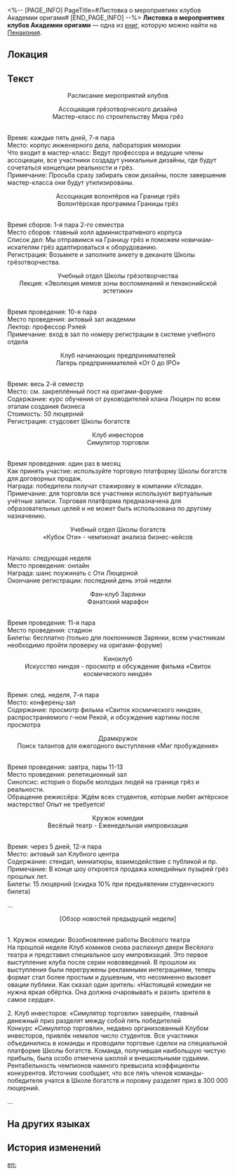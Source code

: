 <%-- [PAGE_INFO]
PageTitle=#Листовка о мероприятиях клубов Академии оригами#
[END_PAGE_INFO] --%>
{{Дополнить}}
{{Книга Инфобокс
|id           = 415
|Название     = 
|Изображение  = Предмет Газета.png
|Мир          = Пенакония
|Томов        = 1
|Автор        = <!--нужно добавить-->
|Описание     = Небрежно напечатанная листовка с мероприятиями студенческих организаций в Академии оригами. Учитывая финансирование студсообществ, это неудивительно.
|Том1         = {{tx}}
|Источник1    = {{tx|Отсутствует источник}}
|Персонажи    = 
|Фракции      = 
}}
'''Листовка о мероприятиях клубов Академии оригами''' — одна из [[Книги|книг]], которую можно найти на [[Пенакония]].

==Локация==
{{Отметка карты|<!--название карты-->|<!--id отметки-->}}

==Текст==
<div align="center">Расписание мероприятий клубов

Ассоциация грёзотворческого дизайна<br />
Мастер-класс по строительству Мира грёз</div><br />Время: каждые пять дней, 7-я пара<br />
Место: корпус инженерного дела, лаборатория мемории<br />
Что входит в мастер-класс: Ведут профессора и ведущие члены ассоциации, все участники создадут уникальные дизайны, где будут сочетаться концепции реальности и грёз.<br />
Примечание: Просьба сразу забирать свои дизайны, после завершения мастер-класса они будут утилизированы.

<div align="center">Ассоциация волонтёров на Границе грёз<br />
Волонтёрская программа Границы грёз</div><br />Время сборов: 1-я пара 2-го семестра<br />
Место сборов: главный холл административного корпуса<br />
Список дел: Мы отправимся на Границу грёз и поможем новичкам-искателям грёз адаптироваться к оборудованию.<br />
Регистрация: Возьмите и заполните анкету в деканате Школы грёзотворчества.

<div align="center">Учебный отдел Школы грёзотворчества<br />   Лекция: «Эволюция мемов зоны воспоминаний и пенаконийской эстетики»</div><br />Время проведения: 10-я пара<br />
Место проведения: актовый зал академии<br />
Лектор: профессор Рэлей<br />
Примечание: вход в зал по номеру регистрации в системе учебного отдела

<div align="center">Клуб начинающих предпринимателей<br />
Лагерь предпринимателей «От 0 до IPO»</div><br />   Время: весь 2-й семестр<br />   Место: см. закреплённый пост на оригами-форуме<br />   Содержание: курс обучения от руководителей клана Люцерн по всем этапам создания бизнеса<br />   Стоимость: 50 люцерний<br />   Регистрация: студсовет Школы богатств

<div align="center">Клуб инвесторов<br />
Симулятор торговли</div><br />   Время проведения: один раз в месяц<br />   Как принять участие: используйте торговую платформу Школы богатств для договорных продаж.<br />   Награда: победители получат стажировку в компании «Услада».<br />   Примечание: для торговли все участники используют виртуальные учётные записи. Торговая платформа предназначена для образовательных целей и не может быть использована по другому назначению.

<div align="center">Учебный отдел Школы богатств<br />
«Кубок Оти» - чемпионат анализа бизнес-кейсов</div><br />Начало: следующая неделя<br />
Место проведения: онлайн<br />
Награда: шанс поужинать с Оти Люцерной<br />
Окончание регистрации: последний день этой недели

<div align="center">Фан-клуб Зарянки<br />
Фанатский марафон</div><br />Время проведения: 11-я пара<br />
Место проведения: стадион<br />
Билеты: бесплатно (только для поклонников Зарянки, всем участникам необходимо пройти проверку на оригами-форуме)

<div align="center">Киноклуб<br />
Искусство ниндзя - просмотр и обсуждение фильма «Свиток космического ниндзя»</div><br />Время: след. неделя, 7-я пара<br />
Место: конференц-зал<br />
Содержание: просмотр фильма «Свиток космического ниндзя», распространяемого г-ном Рекой, и обсуждение картины после просмотра

<div align="center">Драмкружок<br />
Поиск талантов для ежегодного выступления «Миг пробуждения»</div><br />Время проведения: завтра, пары 11-13<br />
Место проведения: репетиционный зал<br />
Синопсис: история о борьбе молодых людей на границе грёз и реальности.<br />
Обращение режиссёра: Ждём всех студентов, которые любят актёрское мастерство! Опыт не требуется!

<div align="center">Кружок комедии<br />
Весёлый театр - Еженедельная импровизация</div><br />Время: через 5 дней, 12-я пара<br />
Место: актовый зал Клубного центра<br />
Содержание: стендап, миниатюры, взаимодействие с публикой и пр.<br />
Примечание: В конце шоу откроется продажа комедийных пузырей грёз прошлых лет.<br />
Билеты: 15 люцерний (скидка 10% при предъявлении студенческого билета)

...

<div align="center">[Обзор новостей предыдущей недели]</div><br />1. Кружок комедии: Возобновление работы Весёлого театра<br />
На прошлой неделе Клуб комиков снова распахнул двери Весёлого театра и представил специальное шоу импровизаций. Это первое выступление клуба после серии нововведений. В прошлом их выступления были перегружены рекламными интеграциями, теперь формат стал более простым и душевным, что несомненно вызовет овации публики. Как сказал один зритель: «Настоящей комедии не нужна яркая обёртка. Она должна очаровывать и разить зрителя в самое сердце».

2. Клуб инвесторов: «Симулятор торговли» завершён, главный денежный приз разделят между собой пять победителей<br />
Конкурс «Симулятор торговли», недавно организованный Клубом инвесторов, привлёк немалое число студентов. Все участники объединились в команды и проводили торговые сделки на специальной платформе Школы богатств. Команда, получившая наибольшую чистую прибыль, была особо отмечена школой и внешкольными судьями. Рентабельность чемпионов намного превысила коэффициенты конкурентов. Источник сообщает, что все пять членов команды-победителя учатся в Школе богатств и поровну разделят приз в 300 000 люцерний.

...

==На других языках==
{{На других языках
|en   = Paperfold University Society Activities Flyer
|zhs  = 折纸大学社团活动宣传单
|zht  = 摺紙大學社團活動宣傳單
|ja   = 折り紙大学の部活動のビラ
|ko   = 종이접기 아카데미 동아리 활동 전단지
|es   = Folleto de actividades de los clubes de la Academia de Origami
|fr   = Dépliant des activités sociales de l'Université Origami
|ru   = Листовка о мероприятиях клубов Академии оригами
|th   = ใบปลิวกิจกรรมชมรม มหาวิทยาลัย Paperfold
|vi   = Tờ Rơi Sự Kiện Câu Lạc Bộ Học Viện Gấp Giấy
|de   = Vereinsflugblatt der Origami-Akademie
|id   = Brosur Kegiatan Klub Paperfold University
|pt   = Panfleto de Atividades da Sociedade da Academia Dobradura
}}

==История изменений==
{{История изменений|3.5}}

[[en:]]